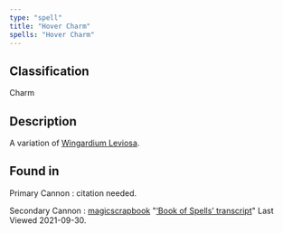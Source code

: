 ```yaml
---
type: "spell"
title: "Hover Charm"
spells: "Hover Charm"
---
```


## Classification

Charm

## Description

A variation of [Wingardium Leviosa][].

[Wingardium Leviosa]: <wingardium_leviosa>
## Found in

Primary Cannon
:   citation needed.

Secondary Cannon
:   [magicscrapbook](https://magicscrapbook.tumblr.com/)
    "[‘Book of Spells’ transcript](https://magicscrapbook.tumblr.com/post/162085200042/book-of-spells-transcript)"
    Last Viewed 2021-09-30.
